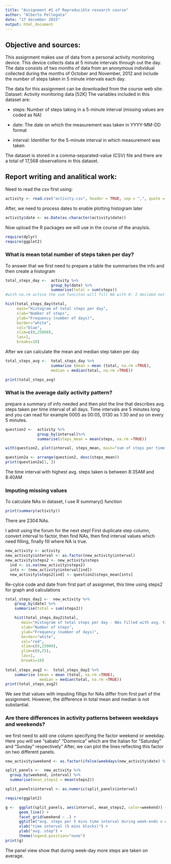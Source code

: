 ```yaml
---
title: "Assignment #1 of Reproducible research course"
author: "Alberto Pellegata"
date: "17 december 2015"
output: html_document
---
```


## Objective and sources:
This assignment makes use of data from a personal activity monitoring device. This device collects data at 5 minute intervals through out the day. The data consists of two months of data from an anonymous individual collected during the months of October and November, 2012 and include the number of steps taken in 5 minute intervals each day.

The data for this assignment can be downloaded from the course web site:
Dataset: Activity monitoring data [52K]
The variables included in this dataset are:

* steps: Number of steps taking in a 5-minute interval (missing values are coded as NA)

* date: The date on which the measurement was taken in YYYY-MM-DD format

* interval: Identifier for the 5-minute interval in which measurement was taken

The dataset is stored in a comma-separated-value (CSV) file and there are a total of 17,568 observations in this dataset.

## Report writing and analitical work:

Need to read the csv first using:
```r
activity <- read.csv("activity.csv", header = TRUE, sep = ",", quote = "\"" , na.strings = "NA")
```

After, we need to process dates to enable plotting histogram later
```r
activity$date <- as.Date(as.character(activity$date))
```

Now upload the R packages we will use in the course of the anaylsis. 

```r
require(dplyr)
require(ggplot2)
```

### What is mean total number of steps taken per day?

To answer that we first need to prepare a table the summarises the info and then create a histogram 

```r
total_steps_day <-  activity %>%
                    group_by(date) %>%
                    summarise(total = sum(steps)) 
#with na.rm active the sum funciton will fill NA with 0: I decided not to activate it.

hist(total_steps_day$total, 
     main="Histogram of total steps per day",
     xlab="Number of steps",
     ylab="Frequency (number of days)",
     border="white",
     col="blue",
     xlim=c(0,25000),
     las=1,
     breaks=10)
```

After we can calculate the mean and median step taken per day
```r
total_steps_avg <-  total_steps_day %>%
                    summarise (mean = mean (total, na.rm =TRUE),
                    median = median(total, na.rm =TRUE))

print(total_steps_avg)
```

### What is the average daily activity pattern?
prepare a summary of info needed and then plot the line that describes avg. steps taken per time interval of all days. Time intervals are 5 minutes long and you can read for example 0005 as 00:05, 0130 as 1:30 and so on every 5 minutes.

```r
question2 <-  activity %>%
              group_by(interval)%>%
              summarise(steps_mean = mean(steps, na.rm =TRUE))

with(question2, plot(interval, steps_mean, main="sum of steps per time interval", type="l", col="blue"))

question2a <- arrange(question2, desc(steps_mean))
print(question2a[1, ])
```
The time interval with highest avg. steps taken is between 8:35AM and 8:40AM


### Imputing missing values

To calculate NAs in dataset, I use R summary() function

```r
print(summary(activity))
```

There are 2304 NAs.

I admit using the forum for the next step! 
First duplicate step column, convert interval to factor, then find NAs, then find interval values which need filling, finally fill where NA is true.


```r
new_activity <- activity
new_activity$interval <- as.factor(new_activity$interval)
new_activity$steps2 <- new_activity$steps
  ind <- is.na(new_activity$steps2)
  ints <- (new_activity$interval[ind])
  new_activity$steps2[ind] <- question2$steps_mean[ints]
```

Re-cylce code and date from first part of assignmet, this time using steps2 for graph and calculations
```r
total_steps_day2 <-  new_activity %>%
    group_by(date) %>%
    summarise(total = sum(steps2)) 

    hist(total_steps_day2$total, 
       main="Histogram of total steps per day - NAs filled with avg. time interval",
       xlab="Number of steps",
       ylab="Frequency (number of days)",
       border="white",
       col="red",
       xlim=c(0,25000),
       ylim=c(0,25),
       las=1,
       breaks=10)
  
total_steps_avg2 <-  total_steps_day2 %>%
    summarise (mean = mean (total, na.rm =TRUE),
               median = median(total, na.rm =TRUE))
print(total_steps_avg2)
```

We see that values with imputing filligs for NAs differ from first part of the assignment. However, the difference in total mean and median is not substantial.

### Are there differences in activity patterns between weekdays and weekends?
we first need to add one column specifying the factor weekend or weekday.
Here you will see "sabato" "Domenica" which are the Italian for "Saturday" and "Sunday" respectively"
After, we can plot the lines reflecting this factor on two different panels.

```r
new_activity$weekend <- as.factor(ifelse(weekdays(new_activity$date) %in% c("domenica", "sabato"), "week-ends", "week-days"))

split_panels <-  new_activity %>%
  group_by(weekend, interval) %>%
  summarise(mean_steps2 = mean(steps2))

split_panels$interval <- as.numeric(split_panels$interval)

require(ggplot2)

g <-  ggplot(split_panels, aes(interval, mean_steps2, color=weekend)) +
      geom_line() +
      facet_grid(weekend ~ .) +
      ggtitle("avg. steps per 5 mins time interval during week-ends v week-days") + 
      xlab("time interval (5 mins blocks)") + 
      ylab("avg. step") +
      theme(legend.position="none")
print(g)
```

The panel view show that during week-day more steps are taken on average.